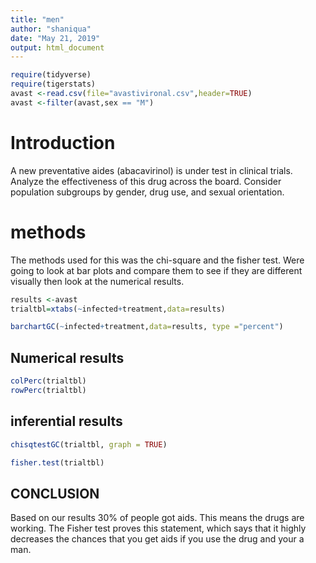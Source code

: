 ```yaml
---
title: "men"
author: "shaniqua"
date: "May 21, 2019"
output: html_document
---
```


```r
require(tidyverse)
require(tigerstats)
avast <-read.csv(file="avastivironal.csv",header=TRUE)
avast <-filter(avast,sex == "M")
```
# Introduction

<!--In this section you explain what you are trying to show.  Where did the data come from?  What is the research or other question you are trying to answer?.  If you skimp in this section expect to be marked down in your grade. Paint a picture of the project a couple of paragraphs is expected!-->

A new  preventative aides (abacavirinol) is under test in clinical trials. Analyze the effectiveness of this drug across the board. Consider population subgroups by gender, drug use, and sexual orientation. 

# methods

The methods used for this was the chi-square and the fisher test. Were going to look at bar plots and compare them to see if they are different visually then look at the numerical results.

```r
results <-avast
trialtbl=xtabs(~infected+treatment,data=results)
```



```r
barchartGC(~infected+treatment,data=results, type ="percent")
```

## Numerical results


```r
colPerc(trialtbl)
rowPerc(trialtbl)
```

## inferential results

```r
chisqtestGC(trialtbl, graph = TRUE)
```

```r
fisher.test(trialtbl)
```

## CONCLUSION

Based on our results 30% of people got aids. This means the drugs are working. The Fisher test proves this statement, which says that it highly decreases the chances that you get aids if you use the drug and your a man.